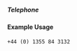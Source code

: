 ===== Telephone ===== 
{{for revison 1.02}}
==== Example Usage ====

<code>
<telephone>+44 (0) 1355 84 3132</telephone>
</code>